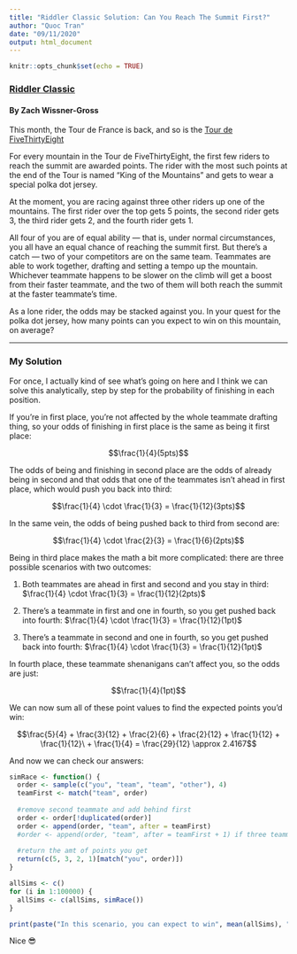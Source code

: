 ```yaml
---
title: "Riddler Classic Solution: Can You Reach The Summit First?"
author: "Quoc Tran"
date: "09/11/2020"
output: html_document
---
```


```r
knitr::opts_chunk$set(echo = TRUE)
```

### [Riddler Classic](https://fivethirtyeight.com/features/can-you-reach-the-summit-first/)

#### By Zach Wissner-Gross

This month, the Tour de France is back, and so is the [Tour de FiveThirtyEight](https://fivethirtyeight.com/features/can-you-win-the-tour-de-fivethirtyeight/)

For every mountain in the Tour de FiveThirtyEight, the first few riders to reach the summit are awarded points. The rider with the most such points at the end of the Tour is named “King of the Mountains” and gets to wear a special polka dot jersey.

At the moment, you are racing against three other riders up one of the mountains. The first rider over the top gets 5 points, the second rider gets 3, the third rider gets 2, and the fourth rider gets 1.

All four of you are of equal ability — that is, under normal circumstances, you all have an equal chance of reaching the summit first. But there’s a catch — two of your competitors are on the same team. Teammates are able to work together, drafting and setting a tempo up the mountain. Whichever teammate happens to be slower on the climb will get a boost from their faster teammate, and the two of them will both reach the summit at the faster teammate’s time.

As a lone rider, the odds may be stacked against you. In your quest for the polka dot jersey, how many points can you expect to win on this mountain, on average?

***

### My Solution

For once, I actually kind of see what's going on here and I think we can solve this analytically, step by step for the probability of finishing in each position.

If you're in first place, you're not affected by the whole teammate drafting thing, so your odds of finishing in first place is the same as being it first place:

$$\frac{1}{4}(5pts)$$

The odds of being and finishing in second place are the odds of already being in second and that odds that one of the teammates isn't ahead in first place, which would push you back into third:

$$\frac{1}{4} \cdot \frac{1}{3} = \frac{1}{12}(3pts)$$

In the same vein, the odds of being pushed back to third from second are:

$$\frac{1}{4} \cdot \frac{2}{3} = \frac{1}{6}(2pts)$$

Being in third place makes the math a bit more complicated: there are three possible scenarios with two outcomes:

1. Both teammates are ahead in first and second and you stay in third: $\frac{1}{4} \cdot \frac{1}{3} = \frac{1}{12}(2pts)$

2. There's a teammate in first and one in fourth, so you get pushed back into fourth: $\frac{1}{4} \cdot \frac{1}{3} = \frac{1}{12}(1pt)$

2. There's a teammate in second and one in fourth, so you get pushed back into fourth: $\frac{1}{4} \cdot \frac{1}{3} = \frac{1}{12}(1pt)$

In fourth place, these teammate shenanigans can't affect you, so the odds are just:

$$\frac{1}{4}(1pt)$$

We can now sum all of these point values to find the expected points you'd win:

$$\frac{5}{4} + \frac{3}{12} + \frac{2}{6} + \frac{2}{12} + \frac{1}{12} + \frac{1}{12}\ + \frac{1}{4} = \frac{29}{12} \approx 2.4167$$

And now we can check our answers:

```r
simRace <- function() {
  order <- sample(c("you", "team", "team", "other"), 4)
  teamFirst <- match("team", order)
  
  #remove second teammate and add behind first
  order <- order[!duplicated(order)]
  order <- append(order, "team", after = teamFirst)
  #order <- append(order, "team", after = teamFirst + 1) if three teammates
  
  #return the amt of points you get
  return(c(5, 3, 2, 1)[match("you", order)])
}

allSims <- c()
for (i in 1:100000) {
  allSims <- c(allSims, simRace())
}

print(paste("In this scenario, you can expect to win", mean(allSims), "points, compared to", mean(c(5,3,2,1)), "points if there were no teammates."))
```

Nice 😎 